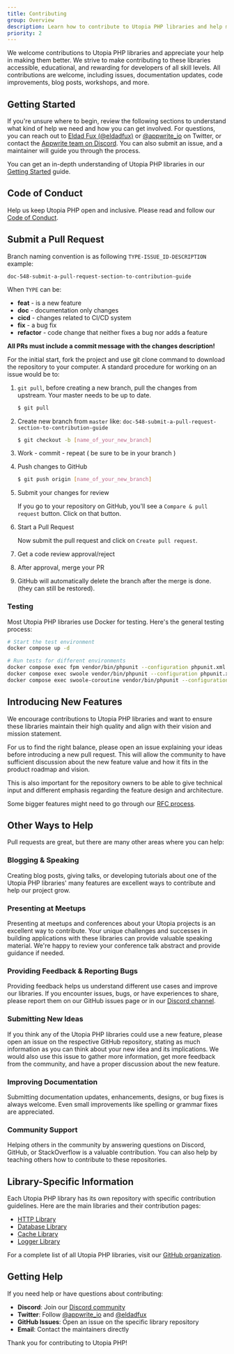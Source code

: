 ```yaml
---
title: Contributing
group: Overview
description: Learn how to contribute to Utopia PHP libraries and help make them better.
priority: 2
---
```


We welcome contributions to Utopia PHP libraries and appreciate your help in making them better. We strive to make contributing to these libraries accessible, educational, and rewarding for developers of all skill levels. All contributions are welcome, including issues, documentation updates, code improvements, blog posts, workshops, and more.

## Getting Started

If you're unsure where to begin, review the following sections to understand what kind of help we need and how you can get involved. For questions, you can reach out to [Eldad Fux (@eldadfux)](https://twitter.com/eldadfux) or [@appwrite_io](https://twitter.com/appwrite_io) on Twitter, or contact the [Appwrite team on Discord](https://discord.gg/GSeTUeA). You can also submit an issue, and a maintainer will guide you through the process.

You can get an in-depth understanding of Utopia PHP libraries in our [Getting Started](/getting-started) guide.

## Code of Conduct

Help us keep Utopia PHP open and inclusive. Please read and follow our [Code of Conduct](https://github.com/utopia-php/.github/blob/main/CODE_OF_CONDUCT.md).

## Submit a Pull Request

Branch naming convention is as following `TYPE-ISSUE_ID-DESCRIPTION` example:
```
doc-548-submit-a-pull-request-section-to-contribution-guide
```

When `TYPE` can be:
- **feat** - is a new feature
- **doc** - documentation only changes
- **cicd** - changes related to CI/CD system
- **fix** - a bug fix
- **refactor** - code change that neither fixes a bug nor adds a feature

**All PRs must include a commit message with the changes description!**

For the initial start, fork the project and use git clone command to download the repository to your computer. A standard procedure for working on an issue would be to:

1. `git pull`, before creating a new branch, pull the changes from upstream. Your master needs to be up to date.
   ```bash
   $ git pull
   ```

2. Create new branch from `master` like: `doc-548-submit-a-pull-request-section-to-contribution-guide`
   ```bash
   $ git checkout -b [name_of_your_new_branch]
   ```

3. Work - commit - repeat ( be sure to be in your branch )

4. Push changes to GitHub
   ```bash
   $ git push origin [name_of_your_new_branch]
   ```

5. Submit your changes for review

   If you go to your repository on GitHub, you'll see a `Compare & pull request` button. Click on that button.

6. Start a Pull Request

   Now submit the pull request and click on `Create pull request`.

7. Get a code review approval/reject

8. After approval, merge your PR

9. GitHub will automatically delete the branch after the merge is done. (they can still be restored).

### Testing

Most Utopia PHP libraries use Docker for testing. Here's the general testing process:
```bash
# Start the test environment
docker compose up -d

# Run tests for different environments
docker compose exec fpm vendor/bin/phpunit --configuration phpunit.xml
docker compose exec swoole vendor/bin/phpunit --configuration phpunit.xml
docker compose exec swoole-coroutine vendor/bin/phpunit --configuration phpunit.xml
```

## Introducing New Features

We encourage contributions to Utopia PHP libraries and want to ensure these libraries maintain their high quality and align with their vision and mission statement.

For us to find the right balance, please open an issue explaining your ideas before introducing a new pull request. This will allow the community to have sufficient discussion about the new feature value and how it fits in the product roadmap and vision.

This is also important for the repository owners to be able to give technical input and different emphasis regarding the feature design and architecture.

Some bigger features might need to go through our [RFC process](https://github.com/appwrite/rfc).

## Other Ways to Help

Pull requests are great, but there are many other areas where you can help:

### Blogging & Speaking

Creating blog posts, giving talks, or developing tutorials about one of the Utopia PHP libraries' many features are excellent ways to contribute and help our project grow.

### Presenting at Meetups

Presenting at meetups and conferences about your Utopia projects is an excellent way to contribute. Your unique challenges and successes in building applications with these libraries can provide valuable speaking material. We're happy to review your conference talk abstract and provide guidance if needed.

### Providing Feedback & Reporting Bugs

Providing feedback helps us understand different use cases and improve our libraries. If you encounter issues, bugs, or have experiences to share, please report them on our GitHub issues page or in our [Discord channel](https://discord.gg/GSeTUeA).

### Submitting New Ideas

If you think any of the Utopia PHP libraries could use a new feature, please open an issue on the respective GitHub repository, stating as much information as you can think about your new idea and its implications. We would also use this issue to gather more information, get more feedback from the community, and have a proper discussion about the new feature.

### Improving Documentation

Submitting documentation updates, enhancements, designs, or bug fixes is always welcome. Even small improvements like spelling or grammar fixes are appreciated.

### Community Support

Helping others in the community by answering questions on Discord, GitHub, or StackOverflow is a valuable contribution. You can also help by teaching others how to contribute to these repositories.

## Library-Specific Information

Each Utopia PHP library has its own repository with specific contribution guidelines. Here are the main libraries and their contribution pages:

- [HTTP Library](https://github.com/utopia-php/http/blob/master/CONTRIBUTING.md)
- [Database Library](https://github.com/utopia-php/database/blob/master/CONTRIBUTING.md)
- [Cache Library](https://github.com/utopia-php/cache/blob/master/CONTRIBUTING.md)
- [Logger Library](https://github.com/utopia-php/logger/blob/master/CONTRIBUTING.md)

For a complete list of all Utopia PHP libraries, visit our [GitHub organization](https://github.com/utopia-php).

## Getting Help

If you need help or have questions about contributing:

- **Discord**: Join our [Discord community](https://discord.gg/GSeTUeA)
- **Twitter**: Follow [@appwrite_io](https://twitter.com/appwrite_io) and [@eldadfux](https://twitter.com/eldadfux)
- **GitHub Issues**: Open an issue on the specific library repository
- **Email**: Contact the maintainers directly

Thank you for contributing to Utopia PHP!
